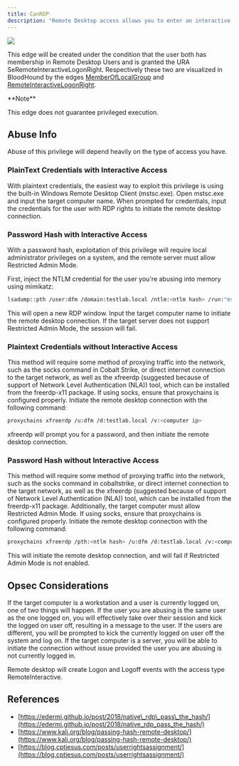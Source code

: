 ---
title: CanRDP
description: "Remote Desktop access allows you to enter an interactive session with the target computer. If authenticating as a low privilege user, a privilege escalation may allow you to gain high privileges on the system."
---

<img noZoom src="/assets/enterprise-AND-community-edition-pill-tag.svg"/> 


This edge will be created under the condition that the user both has membership in Remote Desktop Users and is granted the URA SeRemoteInteractiveLogonRight.  Respectively these two are visualized in BloodHound by the edges [MemberOfLocalGroup](/resources/edges/member-of-local-group) and [RemoteInteractiveLogonRight](/resources/edges/remote-interactive-logon-right).

<Info>
**Note**

  This edge does not guarantee privileged execution.
</Info>

## Abuse Info

Abuse of this privilege will depend heavily on the type of access you have.

### PlainText Credentials with Interactive Access

With plaintext credentials, the easiest way to exploit this privilege is using the built-in Windows Remote Desktop Client (mstsc.exe). Open mstsc.exe and input the target computer name. When prompted for credentials, input the credentials for the user with RDP rights to initiate the remote desktop connection.

### Password Hash with Interactive Access

With a password hash, exploitation of this privilege will require local administrator privileges on a system, and the remote server must allow Restricted Admin Mode.

First, inject the NTLM credential for the user you're abusing into memory using mimikatz:

```bash
lsadump::pth /user:dfm /domain:testlab.local /ntlm:<ntlm hash> /run:"mstsc.exe /restrictedadmin"
```

This will open a new RDP window. Input the target computer name to initiate the remote desktop connection. If the target server does not support Restricted Admin Mode, the session will fail.

### Plaintext Credentials without Interactive Access

This method will require some method of proxying traffic into the network, such as the socks command in Cobalt Strike, or direct internet connection to the target network, as well as the xfreerdp (suggested because of support of Network Level Authentication (NLA)) tool, which can be installed from the freerdp-x11 package. If using socks, ensure that proxychains is configured properly. Initiate the remote desktop connection with the following command:

```bash
proxychains xfreerdp /u:dfm /d:testlab.local /v:<computer ip>
```

xfreerdp will prompt you for a password, and then initiate the remote desktop connection.

### Password Hash without Interactive Access

This method will require some method of proxying traffic into the network, such as the socks command in cobaltstrike, or direct internet connection to the target network, as well as the xfreerdp (suggested because of support of Network Level Authentication (NLA)) tool, which can be installed from the freerdp-x11 package. Additionally, the target computer must allow Restricted Admin Mode. If using socks, ensure that proxychains is configured properly. Initiate the remote desktop connection with the following command:

```bash
proxychains xfreerdp /pth:<ntlm hash> /u:dfm /d:testlab.local /v:<computer ip>
```

This will initiate the remote desktop connection, and will fail if Restricted Admin Mode is not enabled.

## Opsec Considerations

If the target computer is a workstation and a user is currently logged on, one of two things will happen. If the user you are abusing is the same user as the one logged on, you will effectively take over their session and kick the logged on user off, resulting in a message to the user. If the users are different, you will be prompted to kick the currently logged on user off the system and log on. If the target computer is a server, you will be able to initiate the connection without issue provided the user you are abusing is not currently logged in.

Remote desktop will create Logon and Logoff events with the access type RemoteInteractive.

## References

* [https://edermi.github.io/post/2018/native\_rdp\_pass\_the_hash/](https://edermi.github.io/post/2018/native_rdp_pass_the_hash/)
* [https://www.kali.org/blog/passing-hash-remote-desktop/](https://www.kali.org/blog/passing-hash-remote-desktop/)
* [https://blog.cptjesus.com/posts/userrightsassignment/](https://blog.cptjesus.com/posts/userrightsassignment/)
